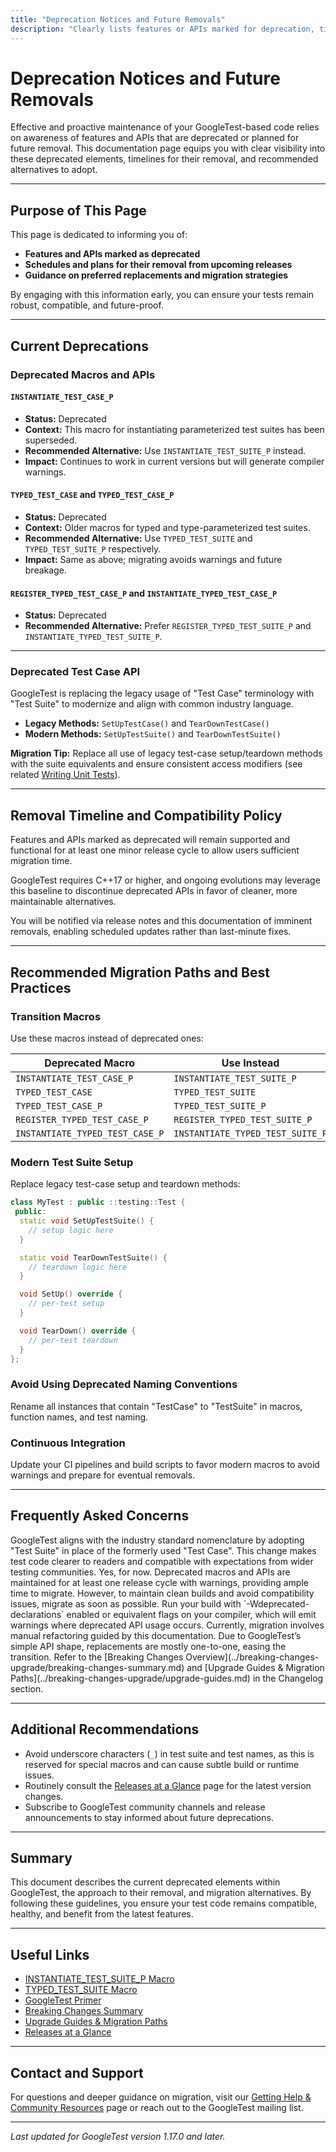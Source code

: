 ```yaml
---
title: "Deprecation Notices and Future Removals"
description: "Clearly lists features or APIs marked for deprecation, timelines for removal, and recommended alternatives. Enables proactive code maintenance and reduces future migration risk."
---
```


# Deprecation Notices and Future Removals

Effective and proactive maintenance of your GoogleTest-based code relies on awareness of features and APIs that are deprecated or planned for future removal. This documentation page equips you with clear visibility into these deprecated elements, timelines for their removal, and recommended alternatives to adopt.

---

## Purpose of This Page

This page is dedicated to informing you of:

- **Features and APIs marked as deprecated**
- **Schedules and plans for their removal from upcoming releases**
- **Guidance on preferred replacements and migration strategies**

By engaging with this information early, you can ensure your tests remain robust, compatible, and future-proof.

---

## Current Deprecations

### Deprecated Macros and APIs

#### `INSTANTIATE_TEST_CASE_P`
- **Status:** Deprecated
- **Context:** This macro for instantiating parameterized test suites has been superseded.
- **Recommended Alternative:** Use `INSTANTIATE_TEST_SUITE_P` instead.
- **Impact:** Continues to work in current versions but will generate compiler warnings.

#### `TYPED_TEST_CASE` and `TYPED_TEST_CASE_P`
- **Status:** Deprecated
- **Context:** Older macros for typed and type-parameterized test suites.
- **Recommended Alternative:** Use `TYPED_TEST_SUITE` and `TYPED_TEST_SUITE_P` respectively.
- **Impact:** Same as above; migrating avoids warnings and future breakage.

#### `REGISTER_TYPED_TEST_CASE_P` and `INSTANTIATE_TYPED_TEST_CASE_P`
- **Status:** Deprecated
- **Recommended Alternative:** Prefer `REGISTER_TYPED_TEST_SUITE_P` and `INSTANTIATE_TYPED_TEST_SUITE_P`.

---

### Deprecated Test Case API

GoogleTest is replacing the legacy usage of "Test Case" terminology with "Test Suite" to modernize and align with common industry language.

- **Legacy Methods:** `SetUpTestCase()` and `TearDownTestCase()`
- **Modern Methods:** `SetUpTestSuite()` and `TearDownTestSuite()`

**Migration Tip:**
Replace all use of legacy test-case setup/teardown methods with the suite equivalents and ensure consistent access modifiers (see related [Writing Unit Tests](guides/core-workflows/writing-unit-tests.md)).

---

## Removal Timeline and Compatibility Policy

Features and APIs marked as deprecated will remain supported and functional for at least one minor release cycle to allow users sufficient migration time.

GoogleTest requires C++17 or higher, and ongoing evolutions may leverage this baseline to discontinue deprecated APIs in favor of cleaner, more maintainable alternatives.

You will be notified via release notes and this documentation of imminent removals, enabling scheduled updates rather than last-minute fixes.

---

## Recommended Migration Paths and Best Practices

### Transition Macros
Use these macros instead of deprecated ones:

| Deprecated Macro           | Use Instead               |
|---------------------------|--------------------------|
| `INSTANTIATE_TEST_CASE_P` | `INSTANTIATE_TEST_SUITE_P` |
| `TYPED_TEST_CASE`         | `TYPED_TEST_SUITE`         |
| `TYPED_TEST_CASE_P`       | `TYPED_TEST_SUITE_P`       |
| `REGISTER_TYPED_TEST_CASE_P`| `REGISTER_TYPED_TEST_SUITE_P`|
| `INSTANTIATE_TYPED_TEST_CASE_P`| `INSTANTIATE_TYPED_TEST_SUITE_P`|


### Modern Test Suite Setup
Replace legacy test-case setup and teardown methods:

```cpp
class MyTest : public ::testing::Test {
 public:
  static void SetUpTestSuite() {
    // setup logic here
  }

  static void TearDownTestSuite() {
    // teardown logic here
  }

  void SetUp() override {
    // per-test setup
  }

  void TearDown() override {
    // per-test teardown
  }
};
```

### Avoid Using Deprecated Naming Conventions
Rename all instances that contain "TestCase" to "TestSuite" in macros, function names, and test naming.

### Continuous Integration
Update your CI pipelines and build scripts to favor modern macros to avoid warnings and prepare for eventual removals.

---

## Frequently Asked Concerns

<AccordionGroup title="FAQ">
<Accordion title="Why has GoogleTest deprecated the 'Test Case' terminology?">
GoogleTest aligns with the industry standard nomenclature by adopting "Test Suite" in place of the formerly used "Test Case". This change makes test code clearer to readers and compatible with expectations from wider testing communities.
</Accordion>
<Accordion title="Does my existing test code using deprecated macros still work?">
Yes, for now. Deprecated macros and APIs are maintained for at least one release cycle with warnings, providing ample time to migrate. However, to maintain clean builds and avoid compatibility issues, migrate as soon as possible.
</Accordion>
<Accordion title="How can I identify deprecated macro usage in my codebase?">
Run your build with `-Wdeprecated-declarations` enabled or equivalent flags on your compiler, which will emit warnings where deprecated API usage occurs.
</Accordion>
<Accordion title="Are there tools available to help with migration?">
Currently, migration involves manual refactoring guided by this documentation. Due to GoogleTest’s simple API shape, replacements are mostly one-to-one, easing the transition.
</Accordion>
<Accordion title="Where to find detailed upgrade instructions?">
Refer to the [Breaking Changes Overview](../breaking-changes-upgrade/breaking-changes-summary.md) and [Upgrade Guides & Migration Paths](../breaking-changes-upgrade/upgrade-guides.md) in the Changelog section.
</Accordion>
</AccordionGroup>

---

## Additional Recommendations

- Avoid underscore characters (`_`) in test suite and test names, as this is reserved for special macros and can cause subtle build or runtime issues.
- Routinely consult the [Releases at a Glance](releases-at-a-glance.md) page for the latest version changes.
- Subscribe to GoogleTest community channels and release announcements to stay informed about future deprecations.

---

## Summary
This document describes the current deprecated elements within GoogleTest, the approach to their removal, and migration alternatives. By following these guidelines, you ensure your test code remains compatible, healthy, and benefit from the latest features.

---

## Useful Links

- [INSTANTIATE_TEST_SUITE_P Macro](../reference/testing.md#INSTANTIATE_TEST_SUITE_P)
- [TYPED_TEST_SUITE Macro](../reference/testing.md#TYPED_TEST_SUITE)
- [GoogleTest Primer](../primer.md)
- [Breaking Changes Summary](../breaking-changes-upgrade/breaking-changes-summary.md)
- [Upgrade Guides & Migration Paths](../breaking-changes-upgrade/upgrade-guides.md)
- [Releases at a Glance](releases-at-a-glance.md)

---

## Contact and Support

For questions and deeper guidance on migration, visit our [Getting Help & Community Resources](../../faq/integration-support/getting-help-community.md) page or reach out to the GoogleTest mailing list.

---

_Last updated for GoogleTest version 1.17.0 and later._
